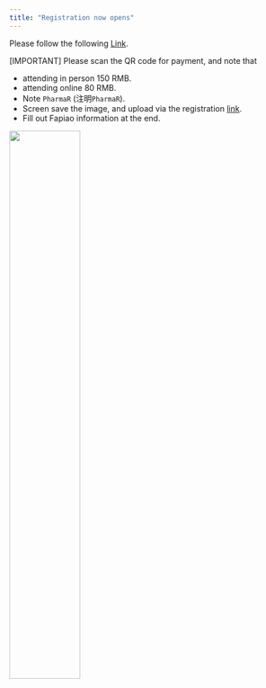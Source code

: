 ---
title: "Registration now opens"
---

Please follow the following [Link](https://docs.qq.com/form/page/DWWFQeElLUEtQQUlk).


[IMPORTANT] Please scan the QR code for payment, and note that

- attending in person 150 RMB.
- attending online 80 RMB.
- Note `PharmaR` (注明`PharmaR`).
- Screen save the image, and upload via the registration [link](https://docs.qq.com/form/page/DWWFQeElLUEtQQUlk).
- Fill out Fapiao information at the end.

<img src="resources/wechatpay.jpg" width="50%">